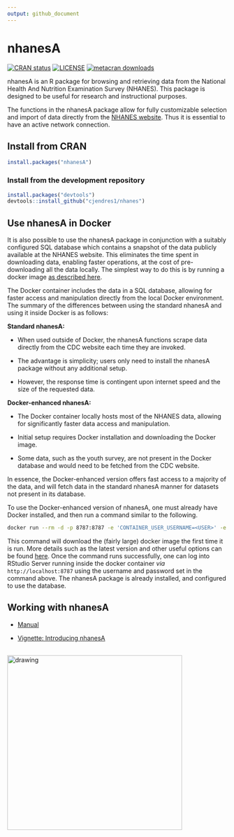 ```yaml
---
output: github_document
---
```


<!-- README.md is generated from README.Rmd. Please edit that file -->

# nhanesA

<!-- badges: start -->
[![CRAN status](https://www.r-pkg.org/badges/version/nhanesA)](https://cran.r-project.org/package=nhanesA)
[![LICENSE](https://img.shields.io/cran/l/nhanesA)](https://www.gnu.org/licenses/gpl-3.0.en.html)
[![metacran downloads](https://cranlogs.r-pkg.org/badges/nhanesA)](https://cran.r-project.org/package=nhanesA)
<!-- badges: end -->


nhanesA is an R package for browsing and retrieving data from the
National Health And Nutrition Examination Survey (NHANES). This
package is designed to be useful for research and instructional
purposes.

The functions in the nhanesA package allow for fully customizable
selection and import of data directly from the [NHANES
website](https://www.cdc.gov/nchs/nhanes/). Thus it is essential to
have an active network connection.


## Install from CRAN

``` r
install.packages("nhanesA")
```

### Install from the development repository

``` r
install.packages("devtools")
devtools::install_github("cjendres1/nhanes")
```

## Use nhanesA in Docker

It is also possible to use the nhanesA package in conjunction with a
suitably configured SQL database which contains a snapshot of the data
publicly available at the NHANES website. This eliminates the time
spent in downloading data, enabling faster operations, at the cost of
pre-downloading all the data locally. The simplest way to do this is
by running a docker image [as described
here](https://github.com/deepayan/nhanes-postgres/).

The Docker container includes the data in a SQL database, allowing for
faster access and manipulation directly from the local Docker
environment. The summary of the differences between using the standard
nhanesA and using it inside Docker is as follows:

**Standard nhanesA:**

- When used outside of Docker, the nhanesA functions scrape data directly from the CDC website each time they are invoked.

- The advantage is simplicity; users only need to install the nhanesA package without any additional setup.

- However, the response time is contingent upon internet speed and the size of the requested data.

**Docker-enhanced nhanesA:**

- The Docker container locally hosts most of the NHANES data, allowing for significantly faster data access and manipulation.

- Initial setup requires Docker installation and downloading the Docker image.

- Some data, such as the youth survey, are not present in the Docker database and would need to be fetched from the CDC website.

In essence, the Docker-enhanced version offers fast access to a
majority of the data, and will fetch data in the standard nhanesA
manner for datasets not present in its database.

To use the Docker-enhanced version of nhanesA, one must already have
Docker installed, and then run a command similar to the following.

```sh
docker run --rm -d -p 8787:8787 -e 'CONTAINER_USER_USERNAME=<USER>' -e 'CONTAINER_USER_PASSWORD=<PASSWORD>' deepayansarkar/nhanes-postgresql:<VERSION>
```

This command will download the (fairly large) docker image the first
time it is run.  More details such as the latest version and other
useful options can be found
[here](https://github.com/deepayan/nhanes-postgres/blob/main/README.md). Once
the command runs successfully, one can log into RStudio Server running
inside the docker container _via_ `http://localhost:8787` using the
username and password set in the command above. The nhanesA package is
already installed, and configured to use the database.



## Working with nhanesA

* [Manual](https://cran.r-project.org/package=nhanesA/nhanesA.pdf)

* [Vignette: Introducing nhanesA](https://cran.r-project.org/package=nhanesA/vignettes/Introducing_nhanesA.html)

<br />
<img src="man/figures/nhanesAsticker.png" alt="drawing" width="400"/>

